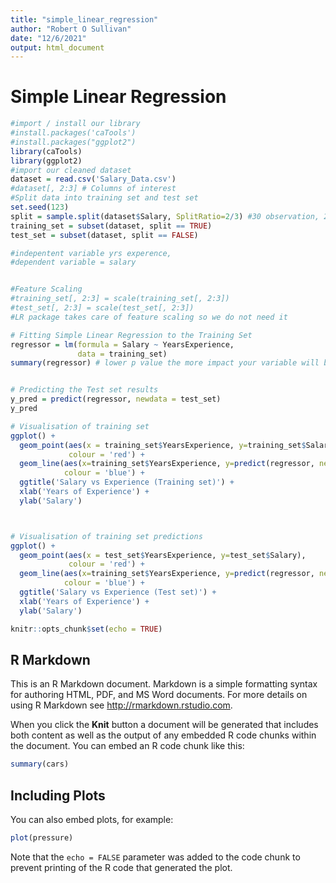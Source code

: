 ```yaml
---
title: "simple_linear_regression"
author: "Robert O Sullivan"
date: "12/6/2021"
output: html_document
---
```

# Simple Linear Regression
```r
#import / install our library 
#install.packages('caTools')
#install.packages("ggplot2")
library(caTools)
library(ggplot2)
#import our cleaned dataset
dataset = read.csv('Salary_Data.csv')
#dataset[, 2:3] # Columns of interest
#Split data into training set and test set
set.seed(123)
split = sample.split(dataset$Salary, SplitRatio=2/3) #30 observation, 20 training, 10 in test
training_set = subset(dataset, split == TRUE)
test_set = subset(dataset, split == FALSE)

#indepentent variable yrs experence,
#dependent variable = salary


#Feature Scaling
#training_set[, 2:3] = scale(training_set[, 2:3])
#test_set[, 2:3] = scale(test_set[, 2:3])
#LR package takes care of feature scaling so we do not need it

# Fitting Simple Linear Regression to the Training Set
regressor = lm(formula = Salary ~ YearsExperience,
               data = training_set)
summary(regressor) # lower p value the more impact your variable will be e.g <5%, also more *** stars shows level of significance


# Predicting the Test set results
y_pred = predict(regressor, newdata = test_set)
y_pred

# Visualisation of training set 
ggplot() +
  geom_point(aes(x = training_set$YearsExperience, y=training_set$Salary), 
             colour = 'red') + 
  geom_line(aes(x=training_set$YearsExperience, y=predict(regressor, newdata = training_set)),
            colour = 'blue') +
  ggtitle('Salary vs Experience (Training set)') +
  xlab('Years of Experience') +
  ylab('Salary')



# Visualisation of training set predictions
ggplot() +
  geom_point(aes(x = test_set$YearsExperience, y=test_set$Salary), 
             colour = 'red') + 
  geom_line(aes(x=training_set$YearsExperience, y=predict(regressor, newdata = training_set)),
            colour = 'blue') +
  ggtitle('Salary vs Experience (Test set)') +
  xlab('Years of Experience') +
  ylab('Salary')
```




```r
knitr::opts_chunk$set(echo = TRUE)
```

## R Markdown

This is an R Markdown document. Markdown is a simple formatting syntax for authoring HTML, PDF, and MS Word documents. For more details on using R Markdown see <http://rmarkdown.rstudio.com>.

When you click the **Knit** button a document will be generated that includes both content as well as the output of any embedded R code chunks within the document. You can embed an R code chunk like this:

```r
summary(cars)
```

## Including Plots

You can also embed plots, for example:

```r
plot(pressure)
```

Note that the `echo = FALSE` parameter was added to the code chunk to prevent printing of the R code that generated the plot.
